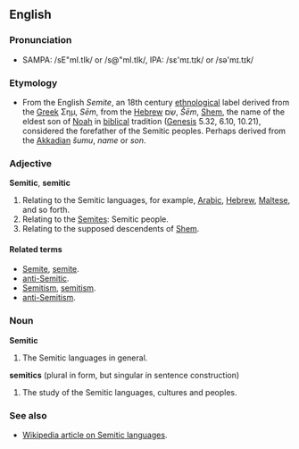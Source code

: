 ==English==

===Pronunciation===
* SAMPA: /sE"mI.tIk/ or /s@"mI.tIk/, IPA: /s&#603;'m&#618;.t&#618;k/ or /s&#601;'m&#618;.t&#618;k/

===Etymology===
* From the English ''Semite'', an 18th century [[ethnological]] label derived from the [[Greek]] &Sigma;&eta;&mu;, ''S&#275;m'', from the [[Hebrew]] &#1513;&#1474;&#1461;&#1501;, ''&#352;&#275;m'', [[Shem]], the name of the eldest son of [[Noah]] in [[biblical]] tradition ([[Genesis]] 5.32, 6.10, 10.21), considered the forefather of the Semitic peoples. Perhaps derived from the [[Akkadian]] ''&#353;umu'', ''name'' or ''son''.

===Adjective===
'''Semitic''', '''semitic'''<!-- seems to be written with or without caps with the same meaning... -->

# Relating to the Semitic languages, for example, [[Arabic]], [[Hebrew]], [[Maltese]], and so forth.
# Relating to the [[Semite]]s: Semitic people.
# Relating to the supposed descendents of [[Shem]].

====Related terms====
* [[Semite]], [[semite]].<!-- not sure if it must be always cap'd or not -->
* [[anti-Semitic]].<!-- not an antonym to Semitic -->
* [[Semitism]], [[semitism]].
* [[anti-Semitism]].

===Noun===
'''Semitic'''

# The Semitic languages in general.

'''semitics''' (plural in form, but singular in sentence construction)

# The study of the Semitic languages, cultures and peoples.

===See also===
* [[w:Semitic languages|Wikipedia article on Semitic languages]].
